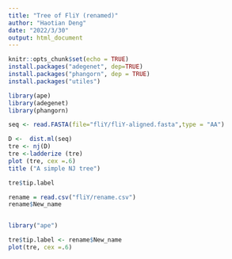 ---
title: "Tree of FliY (renamed)"
author: "Haotian Deng"
date: "2022/3/30"
output: html_document
---



```{r setup, include=FALSE}
knitr::opts_chunk$set(echo = TRUE)
install.packages("adegenet", dep=TRUE)
install.packages("phangorn", dep = TRUE)
install.packages("utiles")
```

```{r}
library(ape)
library(adegenet)
library(phangorn)
```
```{r}
seq <- read.FASTA(file="fliY/fliY-aligned.fasta",type = "AA")
```

```{r}
D <-  dist.ml(seq)
tre <- nj(D)
tre <-ladderize (tre)
plot (tre, cex =.6)
title ("A simple NJ tree")
```
```{r}
tre$tip.label
```
```{r}
rename = read.csv("fliY/rename.csv")
rename$New_name


library("ape")

tre$tip.label <- rename$New_name
plot(tre, cex =.6)

```
